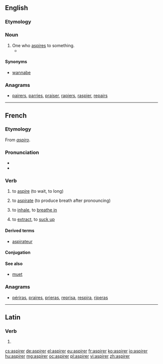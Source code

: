 ==English==

===Etymology===
{{suffix|aspire|er}}

===Noun===
{{en-noun}}

# One who [[aspire]]s to something.
#* {{quote-news|year=2007|date=October 4|author=Stephanie Rosenbloom|title=Calling All Alpha Kitties|work=New York Times|url=http://www.nytimes.com/2007/10/04/fashion/04atoosa.html
|passage=Yet as the Rapunzel-editor in her high tower, she said, she had begun to feel walled off from the legions of '''aspirers'''. }}

====Synonyms====
* [[wannabe]]

===Anagrams===
* [[pairers#English|pairers]], [[parries#English|parries]], [[praiser#English|praiser]], [[rapiers#English|rapiers]], [[raspier#English|raspier]], [[repairs#English|repairs]]

----

==French==

===Etymology===
From {{etyl|la|fr}} ''[[aspiro]]''.

===Pronunciation===
* {{IPA|/as.pi.ʁe/|lang=fr}}
* {{audio|Fr-aspirer.ogg|aspirer}}

===Verb===
{{fr-verb}}

# {{intransitive|followed by à}} to [[aspire]] (to wait, to long)
# {{transitive}} to [[aspirate]] (to produce breath after pronouncing)
# {{transitive}} to [[inhale]], to [[breathe in]]
# {{transitive}} to [[extract]], to [[suck up]]

====Derived terms====
* [[aspirateur]]

====Conjugation====
{{fr-conj-er|aspir}}

====See also====
* [[muet]]

===Anagrams===
* [[périras#French|périras]], [[praires#French|praires]], [[prieras#French|prieras]], [[reprisa#French|reprisa]], [[respira#French|respira]], [[riperas#French|riperas]]

----

==Latin==

===Verb===
{{la-verb-form|aspīrer}}

# {{conjugation of|aspiro|aspīrō|1|s|pres|pass|sub|lang=la}}

[[cs:aspirer]]
[[de:aspirer]]
[[el:aspirer]]
[[eu:aspirer]]
[[fr:aspirer]]
[[ko:aspirer]]
[[io:aspirer]]
[[hu:aspirer]]
[[mg:aspirer]]
[[oc:aspirer]]
[[pl:aspirer]]
[[vi:aspirer]]
[[zh:aspirer]]